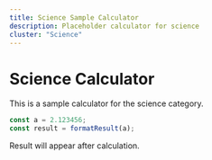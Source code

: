 ```yaml
---
title: Science Sample Calculator
description: Placeholder calculator for science
cluster: "Science"
---
```



# Science Calculator

This is a sample calculator for the science category.

```js
const a = 2.123456;
const result = formatResult(a);
```

Result will appear after calculation.
